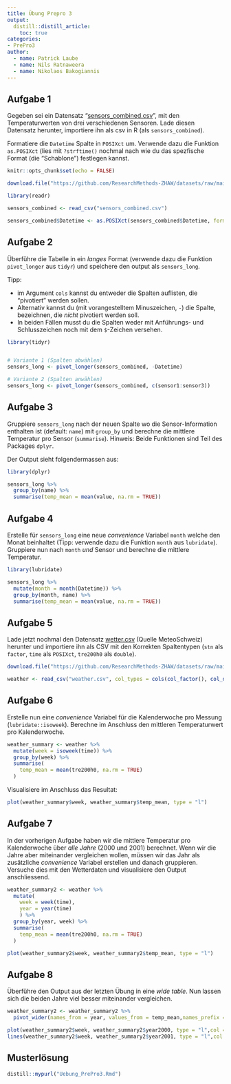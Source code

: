 ```yaml
---
title: Übung Prepro 3
output: 
  distill::distill_article:
    toc: true
categories:
- PrePro3
author:
  - name: Patrick Laube
  - name: Nils Ratnaweera
  - name: Nikolaos Bakogiannis
---
```




## Aufgabe 1


Gegeben sei ein Datensatz "[sensors_combined.csv](https://github.com/ResearchMethods-ZHAW/datasets/raw/main/prepro/sensors_combined.csv)", mit den Temperaturwerten von drei verschiedenen Sensoren. Lade diesen Datensatz herunter,  importiere ihn als csv in R (als `sensors_combined`). 

Formatiere die `Datetime` Spalte in `POSIXct` um. Verwende dazu die Funktion `as.POSIXct` (lies mit `?strftime()` nochmal nach wie du das spezfische Format (die "Schablone") festlegen kannst.

```r

knitr::opts_chunk$set(echo = FALSE)

download.file("https://github.com/ResearchMethods-ZHAW/datasets/raw/main/prepro/sensors_combined.csv", "sensors_combined.csv")
```


```r
library(readr)

sensors_combined <- read_csv("sensors_combined.csv")

sensors_combined$Datetime <- as.POSIXct(sensors_combined$Datetime, format = "%d%m%Y_%H%M")
```


## Aufgabe 2

Überführe die Tabelle in ein *langes* Format (verwende dazu die Funktion `pivot_longer` aus `tidyr`) und speichere den output als `sensors_long`. 

Tipp: 

- im Argument `cols` kannst du entweder die Spalten auflisten, die "pivotiert" werden sollen. 
- Alternativ kannst du (mit vorangestelltem Minuszeichen, `-`) die Spalte, bezeichnen, die *nicht* pivotiert werden soll. 
- In beiden Fällen musst du die Spalten weder mit Anführungs- und Schlusszeichen noch mit dem `$`-Zeichen versehen.

```r
library(tidyr)


# Variante 1 (Spalten abwählen)
sensors_long <- pivot_longer(sensors_combined, -Datetime) 

# Variante 2 (Spalten anwählen)
sensors_long <- pivot_longer(sensors_combined, c(sensor1:sensor3))

```

## Aufgabe 3

Gruppiere `sensors_long` nach der neuen Spalte wo die Sensor-Information enthalten ist (default: `name`) mit `group_by` und berechne die mittlere Temperatur pro Sensor (`summarise`). Hinweis: Beide Funktionen sind Teil des Packages `dplyr`.

Der Output sieht folgendermassen aus: 

```r
library(dplyr)

sensors_long %>%
  group_by(name) %>%
  summarise(temp_mean = mean(value, na.rm = TRUE))
```

## Aufgabe 4

Erstelle für `sensors_long` eine neue *convenience* Variabel `month` welche den Monat beinhaltet (Tipp: verwende dazu die Funktion `month` aus `lubridate`). Gruppiere nun nach `month` *und* Sensor und berechne die mittlere Temperatur. 

```r
library(lubridate)

sensors_long %>%
  mutate(month = month(Datetime)) %>%
  group_by(month, name) %>%
  summarise(temp_mean = mean(value, na.rm = TRUE))
```


## Aufgabe 5

Lade jetzt nochmal den Datensatz [wetter.csv](https://github.com/ResearchMethods-ZHAW/datasets/raw/main/prepro/weather.csv) (Quelle MeteoSchweiz) herunter und importiere ihn als CSV mit den Korrekten Spaltentypen (`stn` als `factor`, `time` als `POSIXct`, `tre200h0` als `double`).

```r
download.file("https://github.com/ResearchMethods-ZHAW/datasets/raw/main/prepro/weather.csv", "weather.csv")

```

```r
weather <- read_csv("weather.csv", col_types = cols(col_factor(), col_datetime("%Y%m%d%H"), col_double()))
```


## Aufgabe 6

Erstelle nun eine *convenience* Variabel für die Kalenderwoche pro Messung (`lubridate::isoweek`). Berechne im Anschluss den mittleren Temperaturwert pro Kalenderwoche.

```r

weather_summary <- weather %>%
  mutate(week = isoweek(time)) %>%
  group_by(week) %>%
  summarise(
    temp_mean = mean(tre200h0, na.rm = TRUE)
  )

```

Visualisiere im Anschluss das Resultat:

```r
plot(weather_summary$week, weather_summary$temp_mean, type = "l")
```

## Aufgabe 7

In der vorherigen Aufgabe haben wir die mittlere Temperatur pro Kalenderwoche über *alle Jahre* (2000 und 2001) berechnet. Wenn wir die Jahre aber miteinander vergleichen wollen, müssen wir das Jahr als zusätzliche *convenience* Variabel erstellen und danach gruppieren. Versuche dies mit den Wetterdaten und visualisiere den Output anschliessend.

```r
weather_summary2 <- weather %>%
  mutate(
    week = week(time),
    year = year(time)
    ) %>%
  group_by(year, week) %>%
  summarise(
    temp_mean = mean(tre200h0, na.rm = TRUE)
  )
```


```r
plot(weather_summary2$week, weather_summary2$temp_mean, type = "l")
```


## Aufgabe 8

Überführe den Output aus der letzten Übung in eine *wide table*. Nun lassen sich die beiden Jahre viel besser miteinander vergleichen.


```r
weather_summary2 <- weather_summary2 %>%
  pivot_wider(names_from = year, values_from = temp_mean,names_prefix = "year")
```


```r
plot(weather_summary2$week, weather_summary2$year2000, type = "l",col = "blue")
lines(weather_summary2$week, weather_summary2$year2001, type = "l",col = "red")

```


## Musterlösung

```r
distill::mypurl("Uebung_PrePro3.Rmd")
```


